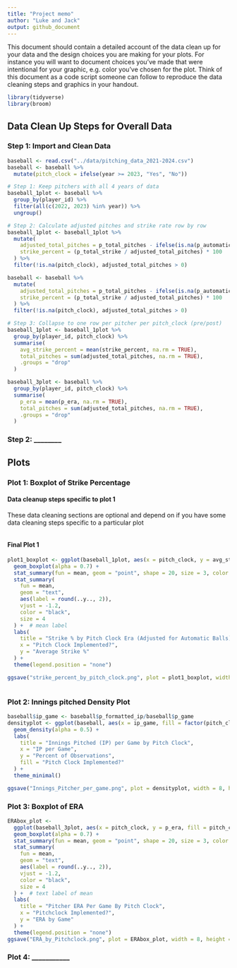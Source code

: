 ```yaml
---
title: "Project memo"
author: "Luke and Jack"
output: github_document
---
```


This document should contain a detailed account of the data clean up for your data and the design choices you are making for your plots. For instance you will want to document choices you've made that were intentional for your graphic, e.g. color you've chosen for the plot. Think of this document as a code script someone can follow to reproduce the data cleaning steps and graphics in your handout.

```r
library(tidyverse)
library(broom)
```

## Data Clean Up Steps for Overall Data

### Step 1: Import and Clean Data

```r
baseball <- read.csv("../data/pitching_data_2021-2024.csv")
baseball <- baseball %>%
  mutate(pitch_clock = ifelse(year >= 2023, "Yes", "No"))

# Step 1: Keep pitchers with all 4 years of data
baseball_1plot <- baseball %>%
  group_by(player_id) %>%
  filter(all(c(2022, 2023) %in% year)) %>%
  ungroup()

# Step 2: Calculate adjusted pitches and strike rate row by row
baseball_1plot <- baseball_1plot %>%
  mutate(
    adjusted_total_pitches = p_total_pitches - ifelse(is.na(p_automatic_ball), 0, p_automatic_ball),
    strike_percent = (p_total_strike / adjusted_total_pitches) * 100
  ) %>%
  filter(!is.na(pitch_clock), adjusted_total_pitches > 0)

baseball <- baseball %>%
  mutate(
    adjusted_total_pitches = p_total_pitches - ifelse(is.na(p_automatic_ball), 0, p_automatic_ball),
    strike_percent = (p_total_strike / adjusted_total_pitches) * 100
  ) %>%
  filter(!is.na(pitch_clock), adjusted_total_pitches > 0)

# Step 3: Collapse to one row per pitcher per pitch_clock (pre/post)
baseball_1plot <- baseball_1plot %>%
  group_by(player_id, pitch_clock) %>%
  summarise(
    avg_strike_percent = mean(strike_percent, na.rm = TRUE),
    total_pitches = sum(adjusted_total_pitches, na.rm = TRUE),
    .groups = "drop"
  )

baseball_3plot <- baseball %>%
  group_by(player_id, pitch_clock) %>%
  summarise(
    p_era = mean(p_era, na.rm = TRUE),
    total_pitches = sum(adjusted_total_pitches, na.rm = TRUE),
    .groups = "drop"
  )

```

### Step 2: \_\_\_\_\_\_\_\_

## Plots

### Plot 1: Boxplot of Strike Percentage

#### Data cleanup steps specific to plot 1

These data cleaning sections are optional and depend on if you have some data cleaning steps specific to a particular plot

```r


```

#### Final Plot 1

```r
plot1_boxplot <- ggplot(baseball_1plot, aes(x = pitch_clock, y = avg_strike_percent, fill = pitch_clock)) +
  geom_boxplot(alpha = 0.7) +
  stat_summary(fun = mean, geom = "point", shape = 20, size = 3, color = "black") +  # black dot for mean
  stat_summary(
    fun = mean,
    geom = "text",
    aes(label = round(..y.., 2)),
    vjust = -1.2,
    color = "black",
    size = 4
  ) +  # mean label
  labs(
    title = "Strike % by Pitch Clock Era (Adjusted for Automatic Balls)",
    x = "Pitch Clock Implemented?",
    y = "Average Strike %"
  ) +
  theme(legend.position = "none")

ggsave("strike_percent_by_pitch_clock.png", plot = plot1_boxplot, width = 8, height = 6)



```

### Plot 2: Innings pitched Density Plot

```r
baseball$ip_game <- baseball$p_formatted_ip/baseball$p_game
densityplot <- ggplot(baseball, aes(x = ip_game, fill = factor(pitch_clock))) +
  geom_density(alpha = 0.5) +
  labs(
    title = "Innings Pitched (IP) per Game by Pitch Clock",
    x = "IP per Game",
    y = "Percent of Observations",
    fill = "Pitch Clock Implemented?"
  ) +
  theme_minimal()

ggsave("Innings_Pitcher_per_game.png", plot = densityplot, width = 8, height = 6)

```

### Plot 3: Boxplot of ERA

```r
ERAbox_plot <-
  ggplot(baseball_3plot, aes(x = pitch_clock, y = p_era, fill = pitch_clock)) +
  geom_boxplot(alpha = 0.7) +
  stat_summary(fun = mean, geom = "point", shape = 20, size = 3, color = "black") +  # black dot for mean
  stat_summary(
    fun = mean, 
    geom = "text", 
    aes(label = round(..y.., 2)), 
    vjust = -1.2, 
    color = "black", 
    size = 4
  ) +  # text label of mean
  labs(
    title = "Pitcher ERA Per Game By Pitch Clock", 
    x = "Pitchclock Implemented?",
    y = "ERA by Game"
  ) +
  theme(legend.position = "none")
ggsave("ERA_by_Pitchclock.png", plot = ERAbox_plot, width = 8, height = 6)
```

### Plot 4: \_\_\_\_\_\_\_\_\_\_\_

```r

```
